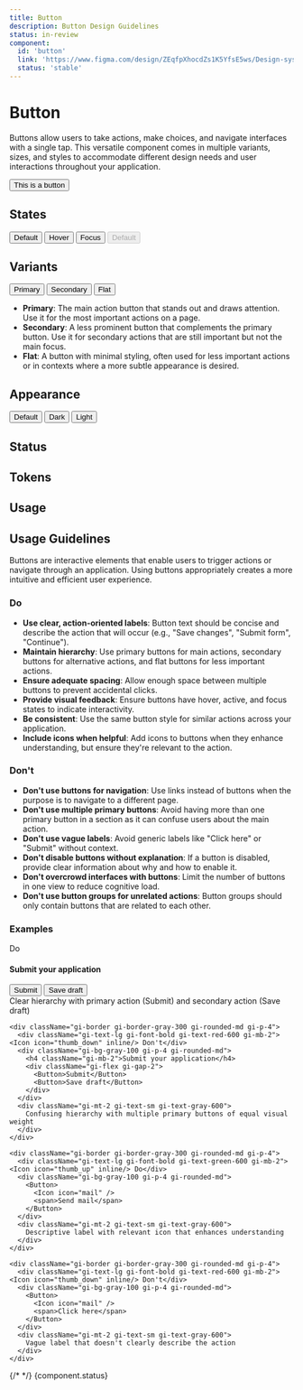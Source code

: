 ```yaml
---
title: Button
description: Button Design Guidelines
status: in-review
component:
  id: 'button'
  link: 'https://www.figma.com/design/ZEqfpXhocdZs1K5YfsE5ws/Design-system?node-id=1222-1936'
  status: 'stable'
---
```


# Button

Buttons allow users to take actions, make choices, and navigate interfaces with a single tap. 
This versatile component comes in multiple variants, sizes, and styles to accommodate different design needs and user interactions throughout your application.

<Section componentId="button" current="design">

<ComponentPreview>
  <Button>This is a button</Button>
</ComponentPreview>

## States

<ComponentPreviewLayout>
  <ComponentPreviewItem>
    <Button tabindex="-1" className="!cursor-default !bg-[--gieds-color-surface-tone-primary-fill-default] !shadow-none !outline-none">Default</Button>
  </ComponentPreviewItem>
  <ComponentPreviewItem>
    <Button tabindex="-1" className="!cursor-default !bg-[--gieds-color-surface-tone-primary-fill-hover] !shadow-none !outline-none">Hover</Button>
  </ComponentPreviewItem>
  <ComponentPreviewItem>
    <Button tabindex="-1" className="!cursor-default !bg-[--gieds-color-surface-tone-primary-fill-hover] !shadow-[--gieds-color-border-intent-focus-light] !shadow-[inset_0_0_0_2px] outline outline-sm outline-[--gieds-color-shadow-intent-focus-default] outline-offset-0">Focus</Button>
  </ComponentPreviewItem>
  <ComponentPreviewItem>
    <Button tabindex="-1" disabled>Default</Button>
  </ComponentPreviewItem>
  </ComponentPreviewLayout>

## Variants

<ComponentPreviewLayout>
  <ComponentPreviewItem>
    <Button variant='primary'>Primary</Button>
  </ComponentPreviewItem>
  <ComponentPreviewItem>
    <Button variant='secondary'>Secondary</Button>
  </ComponentPreviewItem>
  <ComponentPreviewItem>
    <Button variant='flat'>Flat</Button>
  </ComponentPreviewItem>
</ComponentPreviewLayout>

- **Primary**: The main action button that stands out and draws attention. Use it for the most important actions on a page.
- **Secondary**: A less prominent button that complements the primary button. Use it for secondary actions that are still important but not the main focus.
- **Flat**: A button with minimal styling, often used for less important actions or in contexts where a more subtle appearance is desired.

## Appearance

<ComponentPreviewLayout>
  <ComponentPreviewItem>
    <Button appearance='default'>Default</Button>
  </ComponentPreviewItem>
  <ComponentPreviewItem>
    <Button appearance='dark'>Dark</Button>
  </ComponentPreviewItem>
  <ComponentPreviewItem>
    <Button appearance='light'>Light</Button>
  </ComponentPreviewItem>
</ComponentPreviewLayout>

## Status

## Tokens

## Usage

## Usage Guidelines

Buttons are interactive elements that enable users to trigger actions or navigate through an application. Using buttons appropriately creates a more intuitive and efficient user experience.

### Do

- **Use clear, action-oriented labels**: Button text should be concise and describe the action that will occur (e.g., "Save changes", "Submit form", "Continue").
- **Maintain hierarchy**: Use primary buttons for main actions, secondary buttons for alternative actions, and flat buttons for less important actions.
- **Ensure adequate spacing**: Allow enough space between multiple buttons to prevent accidental clicks.
- **Provide visual feedback**: Ensure buttons have hover, active, and focus states to indicate interactivity.
- **Be consistent**: Use the same button style for similar actions across your application.
- **Include icons when helpful**: Add icons to buttons when they enhance understanding, but ensure they're relevant to the action.

### Don't

- **Don't use buttons for navigation**: Use links instead of buttons when the purpose is to navigate to a different page.
- **Don't use multiple primary buttons**: Avoid having more than one primary button in a section as it can confuse users about the main action.
- **Don't use vague labels**: Avoid generic labels like "Click here" or "Submit" without context.
- **Don't disable buttons without explanation**: If a button is disabled, provide clear information about why and how to enable it.
- **Don't overcrowd interfaces with buttons**: Limit the number of buttons in one view to reduce cognitive load.
- **Don't use button groups for unrelated actions**: Button groups should only contain buttons that are related to each other.

### Examples

<ComponentContainer>
  <div className="gi-flex gi-flex-col gi-gap-4">
    <div className="gi-border gi-border-gray-300 gi-rounded-md gi-p-4">
      <div className="gi-text-lg gi-font-bold gi-text-green-600 gi-mb-2"><Icon icon="thumb_up" inline/> Do</div>
      <div className="gi-bg-gray-100 gi-p-4 gi-rounded-md">
        <h4 className="gi-mb-2">Submit your application</h4>
        <div className="gi-flex gi-gap-2">
          <Button>Submit</Button>
          <Button variant="secondary">Save draft</Button>
        </div>
      </div>
      <div className="gi-mt-2 gi-text-sm gi-text-gray-600">
        Clear hierarchy with primary action (Submit) and secondary action (Save draft)
      </div>
    </div>
    
    <div className="gi-border gi-border-gray-300 gi-rounded-md gi-p-4">
      <div className="gi-text-lg gi-font-bold gi-text-red-600 gi-mb-2"><Icon icon="thumb_down" inline/> Don't</div>
      <div className="gi-bg-gray-100 gi-p-4 gi-rounded-md">
        <h4 className="gi-mb-2">Submit your application</h4>
        <div className="gi-flex gi-gap-2">
          <Button>Submit</Button>
          <Button>Save draft</Button>
        </div>
      </div>
      <div className="gi-mt-2 gi-text-sm gi-text-gray-600">
        Confusing hierarchy with multiple primary buttons of equal visual weight
      </div>
    </div>
    
    <div className="gi-border gi-border-gray-300 gi-rounded-md gi-p-4">
      <div className="gi-text-lg gi-font-bold gi-text-green-600 gi-mb-2"><Icon icon="thumb_up" inline/> Do</div>
      <div className="gi-bg-gray-100 gi-p-4 gi-rounded-md">
        <Button>
          <Icon icon="mail" />
          <span>Send mail</span>
        </Button>
      </div>
      <div className="gi-mt-2 gi-text-sm gi-text-gray-600">
        Descriptive label with relevant icon that enhances understanding
      </div>
    </div>
    
    <div className="gi-border gi-border-gray-300 gi-rounded-md gi-p-4">
      <div className="gi-text-lg gi-font-bold gi-text-red-600 gi-mb-2"><Icon icon="thumb_down" inline/> Don't</div>
      <div className="gi-bg-gray-100 gi-p-4 gi-rounded-md">
        <Button>
          <Icon icon="mail" />
          <span>Click here</span>
        </Button>
      </div>
      <div className="gi-mt-2 gi-text-sm gi-text-gray-600">
        Vague label that doesn't clearly describe the action
      </div>
    </div>
  </div>
</ComponentContainer>

{/* <ComponentStatusBlock componentId="button" /> */}
{component.status}

</Section>
